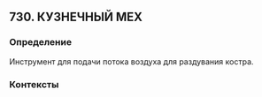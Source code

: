 ## 730. КУЗНЕЧНЫЙ МЕХ
### Определение
Инструмент для подачи потока воздуха для раздувания костра.

### Контексты


